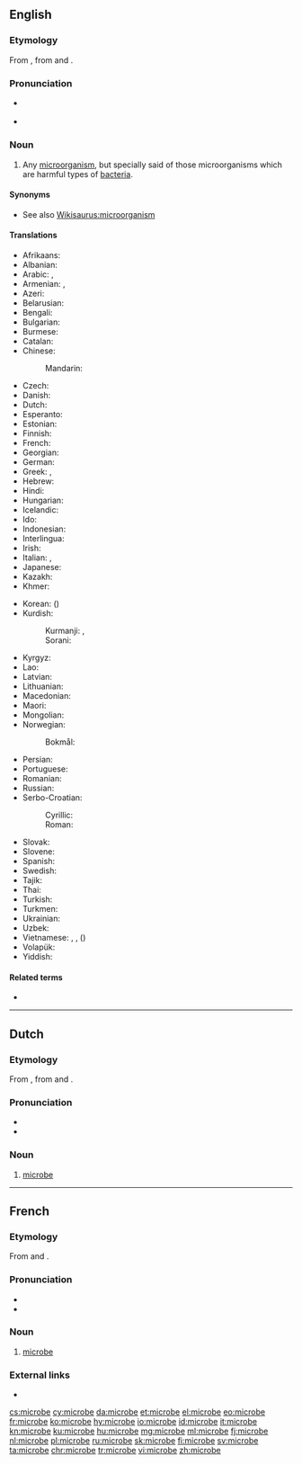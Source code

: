 ==English==

===Etymology===
From {{etyl|fr|en}} {{m|fr|microbe}}, from {{etyl|grc|en}} {{m|grc|μικρός||small}} and {{m|grc|βίος||life}}.

===Pronunciation===
* {{a|US}} {{IPA|/ˈmaikɹoʊb/|lang=en}}
* {{audio|en-us-microbe.ogg|Audio (US)|lang=en}}

===Noun===
{{en-noun}}

# {{label|en|microbiology}} Any [[microorganism]], but specially said of those microorganisms which are harmful types of [[bacteria]].

====Synonyms====
* See also [[Wikisaurus:microorganism]]

====Translations====
{{trans-top|microorganism}}
* Afrikaans: {{t|af|mikrobe}}
* Albanian: {{t+|sq|mikrob|m}}
* Arabic: {{t|ar|مِيكْرُوب|m}}, {{t+|ar|جُرْثُومَة|f}}
* Armenian: {{t+|hy|մանրէ}}, {{t+|hy|միկրոբ}}
* Azeri: {{t+|az|mikrob}}
* Belarusian: {{t|be|мікро́б|m|sc=Cyrl}}
* Bengali: {{t|bn|জীবাণু|tr=jibanu|sc=Beng}}
* Bulgarian: {{t+|bg|микро́б|m|sc=Cyrl}}
* Burmese: {{t+|my|ပိုး|sc=Mymr}}
* Catalan: {{t|ca|microbi|m}}
* Chinese:
*: Mandarin: {{t+|cmn|微生物|tr=wéishēngwù|sc=Hani}}
* Czech: {{t|cs|mikrob|m}}
* Danish: {{t|da|mikrobe}}
* Dutch: {{t+|nl|microbe|m|f}}
* Esperanto: {{t|eo|mikrobo}}
* Estonian: {{t|et|mikroob}}
* Finnish: {{t+|fi|mikrobi}}
* French: {{t+|fr|microbe|m}}
* Georgian: {{t|ka|მიკრობი}}
* German: {{t+|de|Mikrobe|f}}
* Greek: {{t|el|μικρoοργανισμός|m}}, {{t+|el|μικρόβιο|n}}
* Hebrew: {{t+|he|חַידַק|m|tr=haydak|sc=Hebr}}
* Hindi: {{t|hi|सूक्ष्मजीव|tr=sūkṣmajīv|sc=Deva}}
* Hungarian: {{t+|hu|mikroba}}
* Icelandic: {{t|is|örvera|f}}
* Ido: {{t+|io|mikrobo}}
* Indonesian: {{t+|id|mikroba}}
* Interlingua: {{t|ia|microbio}}
* Irish: {{t|ga|miocrób}}
* Italian: {{t+|it|microbo|m}}, {{t+|it|microbio|m}}
* Japanese: {{t+|ja|微生物|tr=びせいぶつ, biseibutsu}}
* Kazakh: {{t|kk|микроб|sc=Cyrl}}
* Khmer: {{t|km|អតិសុខុមប្រាណ|sc=Khmr|tr=a’te’ so’kʰom praan}}
{{trans-mid}}
* Korean: {{t+|ko|미생물|sc=Kore}} ({{t+|ko|微生物|sc=Kore}})
* Kurdish:
*: Kurmanji: {{t|ku|mikrob}}, {{t+|ku|mîkrob|f}}
*: Sorani: {{t|ckb|میکرۆب|tr=mîkrob}}
* Kyrgyz: {{t|ky|микроб|sc=Cyrl}}
* Lao: {{t+|lo|ຈຸນລະຊີບ|sc=Laoo}}
* Latvian: {{t|lv|mikrobs|m}}
* Lithuanian: {{t|lt|mikrobas|m}}
* Macedonian: {{t|mk|микроб|m|sc=Cyrl}}
* Maori: {{t|mi|moroiti}}
* Mongolian: {{t+|mn|нян|sc=Cyrl}}
* Norwegian:
*: Bokmål: {{t|nb|mikrobe}}
* Persian: {{t+|fa|میکرب|tr=mikrob}}
* Portuguese: {{t+|pt|micróbio|m}}
* Romanian: {{t+|ro|microb|m}}
* Russian: {{t+|ru|микро́б|m}}
* Serbo-Croatian:
*: Cyrillic: {{t|sh|мѝкро̄б|m}}
*: Roman: {{t+|sh|mìkrōb|m}}
* Slovak: {{t|sk|mikrób|m}}
* Slovene: {{t|sl|mikrob|m}}
* Spanish: {{t+|es|microbio}}
* Swedish: {{t+|sv|mikrob|c}}
* Tajik: {{t|tg|микроб|sc=Cyrl}}
* Thai: {{t|th|จุลชีพ|tr=jun lá chêep|sc=Thai}}
* Turkish: {{t+|tr|mikrop}}
* Turkmen: {{t|tk|mikrob}}
* Ukrainian: {{t|uk|мікро́б|m|sc=Cyrl}}
* Uzbek: {{t+|uz|mikrob}}
* Vietnamese: {{t|vi|vi trùng}}, {{t+|vi|vi khuẩn}}, {{t|vi|vi sinh vật}} ({{t|vi|微生物}})
* Volapük: {{t|vo|mikröb}}
* Yiddish: {{t|yi|מיקראָב|sc=Hebr}}
{{trans-bottom}}

====Related terms====
* {{l|en|microorganism}}

----

==Dutch==

===Etymology===
From {{der|nl|fr|microbe}}, from {{der|nl|grc|μικρός||small}} and {{m|grc|βίος||life}}.

===Pronunciation===
* {{audio|Nl-microbe.ogg|Audio|lang=nl}}
* {{hyphenation|mi|cro|be|lang=nl}}

===Noun===
{{nl-noun|f|-en|pl2=-s|microbetje}}

# {{label|nl|microbiology}} [[#English|microbe]]

----

==French==

===Etymology===
From {{etyl|grc|fr}} {{m|grc|μικρός||small}} and {{m|grc|βίος||life}}.

===Pronunciation===
* {{audio|Fr-microbe.ogg|audio|lang=fr}}
* {{IPA|/mi.kʁɔb/|lang=fr}}

===Noun===
{{fr-noun|m}}

# {{label|fr|microbiology}} [[#English|microbe]]

===External links===
* {{R:TLFi}}

[[cs:microbe]]
[[cy:microbe]]
[[da:microbe]]
[[et:microbe]]
[[el:microbe]]
[[eo:microbe]]
[[fr:microbe]]
[[ko:microbe]]
[[hy:microbe]]
[[io:microbe]]
[[id:microbe]]
[[it:microbe]]
[[kn:microbe]]
[[ku:microbe]]
[[hu:microbe]]
[[mg:microbe]]
[[ml:microbe]]
[[fj:microbe]]
[[nl:microbe]]
[[pl:microbe]]
[[ru:microbe]]
[[sk:microbe]]
[[fi:microbe]]
[[sv:microbe]]
[[ta:microbe]]
[[chr:microbe]]
[[tr:microbe]]
[[vi:microbe]]
[[zh:microbe]]